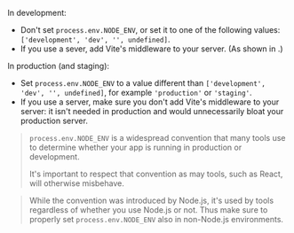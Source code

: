 
In development:

- Don't set `process.env.NODE_ENV`, or set it to one of the following values: `['development', 'dev', '', undefined]`.
- If you use a sever, add Vite's middleware to your server. (As shown in <Link href="/renderPage#usage" />.)

In production (and staging):

- Set `process.env.NODE_ENV` to a value different than `['development', 'dev', '', undefined]`, for example `'production'` or `'staging'`.
- If you use a server, make sure you don't add Vite's middleware to your server: it isn't needed in production and would unnecessarily bloat your production server.

> `process.env.NODE_ENV` is a widespread convention that many tools use to determine whether your app is running in production or development.
>
> It's important to respect that convention as may tools, such as React, will otherwise misbehave.

> While the convention was introduced by Node.js, it's used by tools regardless of whether you use Node.js or not. Thus make sure to properly set `process.env.NODE_ENV` also in non-Node.js environments.
